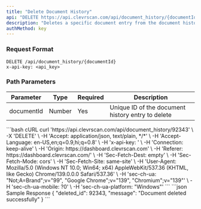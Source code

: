 ```yaml
---
title: "Delete Document History"
api: "DELETE https://api.clevrscan.com/api/document_history/{documentId}"
description: "Deletes a specific document entry from the document history."
authMethod: key
---
```


### Request Format

```http
DELETE /api/document_history/{documentId}
x-api-key: <api_key>
```

### Path Parameters

| Parameter  | Type   | Required | Description                                       |
| ---------- | ------ | -------- | ------------------------------------------------- |
| documentId | Number | Yes      | Unique ID of the document history entry to delete |


<RequestExample>
```bash cURL
curl 'https://api.clevrscan.com/api/document_history/92343' \
  -X 'DELETE' \
  -H 'Accept: application/json, text/plain, */*' \
  -H 'Accept-Language: en-US,en;q=0.9,hi;q=0.8' \
  -H 'x-api-key: <api_key>' \
  -H 'Connection: keep-alive' \
  -H 'Origin: https://dashboard.clevrscan.com' \
  -H 'Referer: https://dashboard.clevrscan.com/' \
  -H 'Sec-Fetch-Dest: empty' \
  -H 'Sec-Fetch-Mode: cors' \
  -H 'Sec-Fetch-Site: same-site' \
  -H 'User-Agent: Mozilla/5.0 (Windows NT 10.0; Win64; x64) AppleWebKit/537.36 (KHTML, like Gecko) Chrome/139.0.0.0 Safari/537.36' \
  -H 'sec-ch-ua: "Not;A=Brand";v="99", "Google Chrome";v="139", "Chromium";v="139"' \
  -H 'sec-ch-ua-mobile: ?0' \
  -H 'sec-ch-ua-platform: "Windows"'
  ```
</RequestExample>

<ResponseExample>
```json Sample Response
{
  "deleted_id": 92343,
  "message": "Document deleted successfully"
}
```
</ResponseExample>
